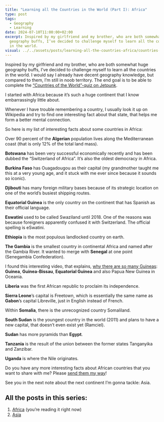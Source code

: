 ```yaml
---
title: "Learning all the Countries in the World (Part I): Africa"
type: post
tags:
  - Geography
  - Learning
date: 2024-07-10T11:00:00+02:00
excerpt: Inspired by my girlfriend and my brother, who are both somewhat huge
  geography buffs, I’ve decided to challenge myself to learn all the countries
  in the world.
visual: ../../assets/posts/learning-all-the-countries-africa/countries-africa-a53e6844bd.jpg
---
```


Inspired by my girlfriend and my brother, who are both somewhat huge geography buffs, I’ve decided to challenge myself to learn all the countries in the world. I would say I already have decent geography knowledge, but compared to them, I’m still in noob territory. The end goal is to be able to complete the [“Countries of the World”-quiz on Jetpunk](https://www.jetpunk.com/quizzes/lander-der-welt-quiz).

I started with Africa because it’s such a huge continent that I know embarrassingly little about.

Whenever I have trouble remembering a country, I usually look it up on Wikipedia and try to find one interesting fact about that state, that helps me form a better mental connection.

So here is my list of interesting facts about some countries in Africa:

Over 90 percent of the **Algerian** population lives along the Mediterranean coast (that is only 12% of the total land mass).

**Botswana** has been very successful economically recently and has been dubbed the “Switzerland of Africa”. It’s also the oldest democracy in Africa.

**Burkina Faso** has Ouagadougou as their capital (my grandmother taught me this at a very young age, and it stuck with me ever since because it sounds so iconic).

**Djibouti** has many foreign military bases because of its strategic location on one of the world’s busiest shipping routes.

**Equatorial Guinea** is the only country on the continent that has Spanish as their official language.

**Eswatini** used to be called Swaziland until 2018. One of the reasons was because foreigners apparently confused it with Switzerland. The official spelling is eSwatini.

**Ethiopia** is the most populous landlocked country on earth.

**The Gambia** is the smallest country in continental Africa and named after the Gambia River. It wanted to merge with **Senegal** at one point (Senegambia Confederation).

I found this interesting video, that explains, [why there are so many Guineas](https://youtu.be/7Zed-g6dbZ8): **Guinea**, **Guinea-Bissau**, **Equatorial Guinea** and also Papua New Guinea in Oceania.

**Liberia** was the first African republic to proclaim its independence.

**Sierra Leone**’s capital is Freetown, which is essentially the same name as **Gabon**’s capital Libreville, just in English instead of French.

Within **Somalia**, there is the unrecognized country Somaliland.

**South Sudan** is the youngest country in the world (2011) and plans to have a new capital, that doesn’t even exist yet (Ramciel).

**Sudan** has more pyramids than **Egypt**.

**Tanzania** is the result of the union between the former states Tanganyika and Zanzibar.

**Uganda** is where the Nile originates.

Do you have any more interesting facts about African countries that you want to share with me? Please [send them my way](/hello)!

See you in the next note about the next continent I’m gonna tackle: Asia.

## All the posts in this series:

1. [Africa](/learning-all-the-countries-africa) (you’re reading it right now)
2. [Asia](/learning-all-the-countries-asia)
